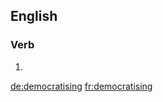 
==English==

===Verb===
{{head|en|present participle}}

# {{present participle of|democratise|lang=en|nocat=1}}

[[de:democratising]]
[[fr:democratising]]